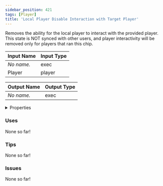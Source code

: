 ```yaml
---
sidebar_position: 421
tags: [Player]
title: 'Local Player Disable Interaction with Target Player'
---
```


Removes the ability for the local player to interact with the provided player. This state is NOT synced with other users, and player interactivity will be removed only for players that ran this chip.




<EsbSvg />

| Input Name | Input Type |
|-----------|-----------|
| *No name.* | exec |
| Player | player |

| Output Name | Output Type |
|-----------|-----------|
| *No name.* | exec |


<details>
  <summary>Properties</summary>
  <div>
    <div>
    <table>
      <thead>
        <tr>
          <th>Is beta required?</th>
          <th>❌</th>
        </tr>
        <tr>
          <th>Is this chip a trolling risk?</th>
          <th>❌</th>
        </tr>
        <tr>
          <th>Is this chip a role assignment risk?</th>
          <th>❌</th>
        </tr>
        <tr>
          <th>Chip UUID</th>
          <th>f99b0a80-f3a6-4e2d-8101-afe3d9e1008d</th>
        </tr>
      </thead>
    </table>
    </div>
  </div>
</details>

### Uses

None so far!

### Tips

None so far!

### Issues

None so far!